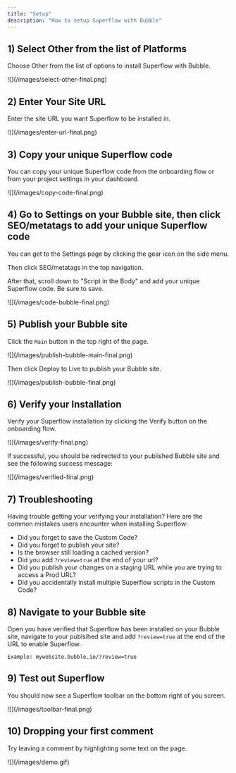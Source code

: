 ```yaml
---
title: "Setup"
description: "How to setup Superflow with Bubble"
---
```




## 1) Select Other from the list of Platforms

Choose Other from the list of options to install Superflow with Bubble.

<Frame>
![](/images/select-other-final.png)
</Frame>

## 2) Enter Your Site URL

Enter the site URL you want Superflow to be installed in.

<Frame>
![](/images/enter-url-final.png)
</Frame>

## 3) Copy your unique Superflow code

You can copy your unique Superflow code from the onboarding flow or from your project settings in your dashboard.

<Frame>
![](/images/copy-code-final.png)
</Frame>

## 4) Go to Settings on your Bubble site, then click SEO/metatags to add your unique Superflow code

You can get to the Settings page by clicking the gear icon on the side menu.

Then click SEO/metatags in the top navigation.

After that, scroll down to "Script in the Body" and add your unique Superflow code. Be sure to save.


<Frame>
![](/images/code-bubble-final.png)
</Frame>



## 5) Publish your Bubble site


Click the `Main` button in the top right of the page.

<Frame>
![](/images/publish-bubble-main-final.png)
</Frame>


Then click Deploy to Live to publish your Bubble site.

<Frame>
![](/images/publish-bubble-final.png)
</Frame>



## 6) Verify your Installation

Verify your Superflow installation by clicking the Verify button on the onboarding flow.

<Frame>
![](/images/verify-final.png)
</Frame>

If successful, you should be redirected to your published Bubble site and see the following success message:

<Frame>
![](/images/verified-final.png)
</Frame>

## 7) Troubleshooting

Having trouble getting your verifying your installation? Here are the common mistakes users encounter when installing Superflow:

 - Did you forget to save the Custom Code?
 - Did you forget to publish your site?
 - Is the browser still loading a cached version?
 - Did you add `?review=true` at the end of your url?
 - Did you publish your changes on a staging URL while you are trying to access a Prod URL?
 - Did you accidentally install multiple Superflow scripts in the Custom Code?


## 8) Navigate to your Bubble site 

Open you have verified that Superflow has been installed on your Bubble site, navigate to your publsihed site and add `?review=true` at the end of the URL to enable Superflow. 

`Example: mywebsite.bubble.io/?review=true`


## 9) Test out Superflow

You should now see a Superflow toolbar on the bottom right of you screen.

<Frame>
![](/images/toolbar-final.png)
</Frame>




## 10) Dropping your first comment
Try leaving a comment by highlighting some text on the page.

<Frame>
![](/images/demo.gif)
</Frame>

